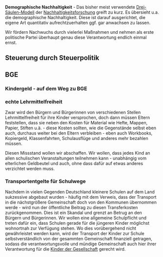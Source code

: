 '''Demographische Nachhaltigkeit''' - Das bisher meist verwendete [https://de.wikipedia.org/wiki/Drei-S%C3%A4ulen-Modell_%28Nachhaltigkeit%29 Drei-Säulen-Modell] der [https://de.wikipedia.org/wiki/Nachhaltigkeitswissenschaft Nachhaltigkeitsforschung] greift zu kurz. Es übersieht u.a. die demographische Nachhaltigkeit. Diese ist darauf ausgerichtet, die eigene Art quantitativ aufrechtzuerhalten ggf. gar anwachsen zu lassen.

Wir fördern Nachwuchs durch vielerlei Maßnahmen und nehmen als erste politische Partei überhaupt genau diese Verantwortung endlich einmal ernst.

== Steuerung durch Steuerpolitik ==
== BGE ==
=== Kindergeld - auf dem Weg zu BGE ===
=== echte Lehrmittelfreiheit ===
Zwar wird den Bürgern und Bürgerinnen von verschiedenen Stellen Lehrmittelfreiheit für ihre Kinder versprochen, doch dann müssen Eltern feststellen, dass sie neben den Kosten für Material wie Hefte, Mappen, Papier, Stiften u.ä. - diese Kosten sollten, wie die Gegenstände selbst eben auch, durchaus weiter bei den Eltern verbleiben - eben auch Workbooks, Kopiergeld, Klassenfahrten, Schulausflüge und anderes mehr bezahlen müssen. 

Diesen Missstand wollen wir abschaffen. Wir wollen, dass jedes Kind an allen schulischen Veranstaltungen teilnehmen kann - unabhängig vom elterlichen Geldbeutel und auch, ohne dass dafür auf etwas anderes verzichtet werden muss.
=== Transportentgelte für Schulwege ===
Nachdem in vielen Gegenden Deutschland kleinere Schulen auf dem Land sukzessive abgebaut wurden - häufig mit dem Verweis, dass der Transport in die nächstgrößere Gemeinschaft doch von den Kommunen übernommen werde - wird nun der öffentliche Beitrag zu diesen Transferkosten zurückgenommen. Dies ist ein Skandal und grenzt an Betrug an den Bürgern und Bürgerinnen. 
Wir wollen eine allgemeine Schulpflicht und treten dafür ein, dass Schulen gerade für die jüngeren Kinder möglichst wohnortnah zur Verfügung stehen. Wo dies vorübergehend nicht gewährleistet werden kann, wird der Transport der Kinder zur Schule selbstverständlich von der gesammten Gemeinschaft finanziell getragen, sodass die verantwortungsvolle und mündige Gemeinschaft auch hier ihrer Verantwortung für die [[Kinder der Gesellschaft]] gerecht wird.